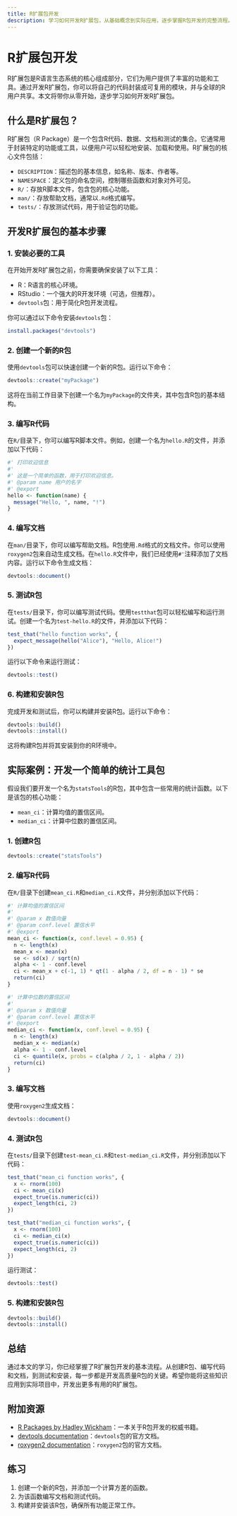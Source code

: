 ```yaml
---
title: R扩展包开发
description: 学习如何开发R扩展包，从基础概念到实际应用，逐步掌握R包开发的完整流程。
---
```


# R扩展包开发

R扩展包是R语言生态系统的核心组成部分，它们为用户提供了丰富的功能和工具。通过开发R扩展包，你可以将自己的代码封装成可复用的模块，并与全球的R用户共享。本文将带你从零开始，逐步学习如何开发R扩展包。

## 什么是R扩展包？

R扩展包（R Package）是一个包含R代码、数据、文档和测试的集合。它通常用于封装特定的功能或工具，以便用户可以轻松地安装、加载和使用。R扩展包的核心文件包括：

- `DESCRIPTION`：描述包的基本信息，如名称、版本、作者等。
- `NAMESPACE`：定义包的命名空间，控制哪些函数和对象对外可见。
- `R/`：存放R脚本文件，包含包的核心功能。
- `man/`：存放帮助文档，通常以`.Rd`格式编写。
- `tests/`：存放测试代码，用于验证包的功能。

## 开发R扩展包的基本步骤

### 1. 安装必要的工具

在开始开发R扩展包之前，你需要确保安装了以下工具：

- R：R语言的核心环境。
- RStudio：一个强大的R开发环境（可选，但推荐）。
- `devtools`包：用于简化R包开发流程。

你可以通过以下命令安装`devtools`包：

```r
install.packages("devtools")
```

### 2. 创建一个新的R包

使用`devtools`包可以快速创建一个新的R包。运行以下命令：

```r
devtools::create("myPackage")
```

这将在当前工作目录下创建一个名为`myPackage`的文件夹，其中包含R包的基本结构。

### 3. 编写R代码

在`R/`目录下，你可以编写R脚本文件。例如，创建一个名为`hello.R`的文件，并添加以下代码：

```r
#' 打印欢迎信息
#'
#' 这是一个简单的函数，用于打印欢迎信息。
#' @param name 用户的名字
#' @export
hello <- function(name) {
  message("Hello, ", name, "!")
}
```

### 4. 编写文档

在`man/`目录下，你可以编写帮助文档。R包使用`.Rd`格式的文档文件。你可以使用`roxygen2`包来自动生成文档。在`hello.R`文件中，我们已经使用`#'`注释添加了文档内容。运行以下命令生成文档：

```r
devtools::document()
```

### 5. 测试R包

在`tests/`目录下，你可以编写测试代码。使用`testthat`包可以轻松编写和运行测试。创建一个名为`test-hello.R`的文件，并添加以下代码：

```r
test_that("hello function works", {
  expect_message(hello("Alice"), "Hello, Alice!")
})
```

运行以下命令来运行测试：

```r
devtools::test()
```

### 6. 构建和安装R包

完成开发和测试后，你可以构建并安装R包。运行以下命令：

```r
devtools::build()
devtools::install()
```

这将构建R包并将其安装到你的R环境中。

## 实际案例：开发一个简单的统计工具包

假设我们要开发一个名为`statsTools`的R包，其中包含一些常用的统计函数。以下是该包的核心功能：

- `mean_ci`：计算均值的置信区间。
- `median_ci`：计算中位数的置信区间。

### 1. 创建R包

```r
devtools::create("statsTools")
```

### 2. 编写R代码

在`R/`目录下创建`mean_ci.R`和`median_ci.R`文件，并分别添加以下代码：

```r
#' 计算均值的置信区间
#'
#' @param x 数值向量
#' @param conf.level 置信水平
#' @export
mean_ci <- function(x, conf.level = 0.95) {
  n <- length(x)
  mean_x <- mean(x)
  se <- sd(x) / sqrt(n)
  alpha <- 1 - conf.level
  ci <- mean_x + c(-1, 1) * qt(1 - alpha / 2, df = n - 1) * se
  return(ci)
}

#' 计算中位数的置信区间
#'
#' @param x 数值向量
#' @param conf.level 置信水平
#' @export
median_ci <- function(x, conf.level = 0.95) {
  n <- length(x)
  median_x <- median(x)
  alpha <- 1 - conf.level
  ci <- quantile(x, probs = c(alpha / 2, 1 - alpha / 2))
  return(ci)
}
```

### 3. 编写文档

使用`roxygen2`生成文档：

```r
devtools::document()
```

### 4. 测试R包

在`tests/`目录下创建`test-mean_ci.R`和`test-median_ci.R`文件，并分别添加以下代码：

```r
test_that("mean_ci function works", {
  x <- rnorm(100)
  ci <- mean_ci(x)
  expect_true(is.numeric(ci))
  expect_length(ci, 2)
})

test_that("median_ci function works", {
  x <- rnorm(100)
  ci <- median_ci(x)
  expect_true(is.numeric(ci))
  expect_length(ci, 2)
})
```

运行测试：

```r
devtools::test()
```

### 5. 构建和安装R包

```r
devtools::build()
devtools::install()
```

## 总结

通过本文的学习，你已经掌握了R扩展包开发的基本流程。从创建R包、编写代码和文档，到测试和安装，每一步都是开发高质量R包的关键。希望你能将这些知识应用到实际项目中，开发出更多有用的R扩展包。

## 附加资源

- [R Packages by Hadley Wickham](https://r-pkgs.org/)：一本关于R包开发的权威书籍。
- [devtools documentation](https://devtools.r-lib.org/)：`devtools`包的官方文档。
- [roxygen2 documentation](https://roxygen2.r-lib.org/)：`roxygen2`包的官方文档。

## 练习

1. 创建一个新的R包，并添加一个计算方差的函数。
2. 为该函数编写文档和测试代码。
3. 构建并安装该R包，确保所有功能正常工作。
